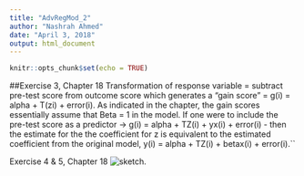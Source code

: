 ---
title: "AdvRegMod_2"
author: "Nashrah Ahmed"
date: "April 3, 2018"
output: html_document
---

```{r setup, include=FALSE}
knitr::opts_chunk$set(echo = TRUE)
```

##Exercise 3, Chapter 18
Transformation of response variable = subtract pre-test score from outcome score which generates a "gain score" = g(i) = alpha + T(zi) + error(i).
As indicated in the chapter, the gain scores essentially assume that Beta = 1 in the model. If one were to include the pre-test score as a predictor -> g(i) = alpha + TZ(i) + yx(i) + error(i) - then the estimate for the the coefficient for z is equivalent to the estimated coefficient from the original model, y(i) = alpha + TZ(i) + betax(i) + error(i).``

Exercise 4 & 5, Chapter 18
![sketch.](/Users/Nashrah/Desktop/Columbia_QMSS/Spring 2018 Courses/Advanced Regression Modeling/image/hw3.png)
